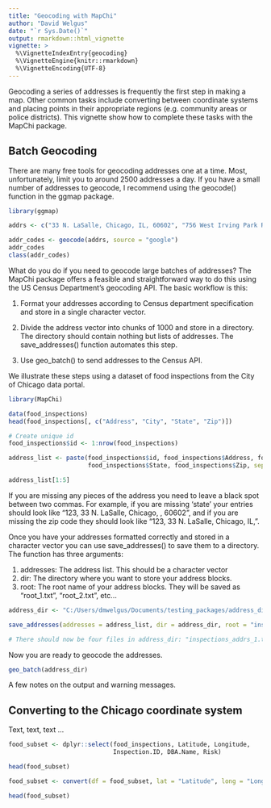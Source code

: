 ```yaml
---
title: "Geocoding with MapChi"
author: "David Welgus"
date: "`r Sys.Date()`"
output: rmarkdown::html_vignette
vignette: >
  %\VignetteIndexEntry{geocoding}
  %\VignetteEngine{knitr::rmarkdown}
  %\VignetteEncoding{UTF-8}
---
```


Geocoding a series of addresses is frequently the first step in making a map. Other common tasks include converting between coordinate systems and placing points in their appropriate regions (e.g. community areas or police districts). This vignette show how to complete these tasks with the MapChi package. 

## Batch Geocoding

There are many free tools for geocoding addresses one at a time. Most, unfortunately, limit you to around 2500 addresses a day. If you have a small number of addresses to geocode, I recommend using the geocode() function in the ggmap package. 

```r
library(ggmap)

addrs <- c("33 N. LaSalle, Chicago, IL, 60602", "756 West Irving Park Rd., Chicago, IL, 60613")

addr_codes <- geocode(addrs, source = "google")
addr_codes
class(addr_codes)
```

What do you do if you need to geocode large batches of addresses? The MapChi package offers a feasible and straightforward way to do this using the US Census Department's geocoding API. The basic workflow is this:

1. Format your addresses according to Census department specification and store in a single character vector. 

2. Divide the address vector into chunks of 1000 and store in a directory. The directory should contain nothing but lists of addresses. The save_addresses() function automates this step.  

3. Use geo_batch() to send addresses to the Census API. 

We illustrate these steps using a dataset of food inspections from the City of Chicago data portal. 

```r
library(MapChi)

data(food_inspections)
head(food_inspections[, c("Address", "City", "State", "Zip")])

# Create unique id
food_inspections$id <- 1:nrow(food_inspections)

address_list <- paste(food_inspections$id, food_inspections$Address, food_inspections$City, 
                      food_inspections$State, food_inspections$Zip, sep = ", ")

address_list[1:5]
```

If you are missing any pieces of the address you need to leave a black spot between two commas. For example, if you are missing 'state' your entries should look like "123, 33 N. LaSalle, Chicago, , 60602", and if you are missing the zip code they should look like "123, 33 N. LaSalle, Chicago, IL, ". 

Once you have your addresses formatted correctly and stored in a character vector you can use save_addresses() to save them to a directory. The function has three arguments:

1. addresses: The address list. This should be a character vector
2. dir: The directory where you want to store your address blocks.
3. root: The root name of your address blocks. They will be saved as "root_1.txt", "root_2.txt", etc...

```r

address_dir <- "C:/Users/dmwelgus/Documents/testing_packages/address_dir"

save_addresses(addresses = address_list, dir = address_dir, root = "inspections_addrs")

# There should now be four files in address_dir: "inspections_addrs_1.txt", "inspection_addres_2.txt", etc...
```

Now you are ready to geocode the addresses. 
```r
geo_batch(address_dir)
```

A few notes on the output and warning messages. 

## Converting to the Chicago coordinate system

Text, text, text ...

```r

food_subset <- dplyr::select(food_inspections, Latitude, Longitude, 
                             Inspection.ID, DBA.Name, Risk)

head(food_subset)

food_subset <- convert(df = food_subset, lat = "Latitude", long = "Longitude")

head(food_subset)
```

